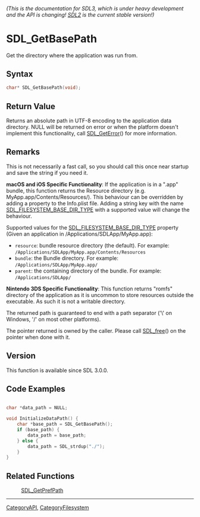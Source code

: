 ====== (This is the documentation for SDL3, which is under heavy development and the API is changing! [https://wiki.libsdl.org/SDL2/ SDL2] is the current stable version!) ======
= SDL_GetBasePath =

Get the directory where the application was run from.

== Syntax ==

<syntaxhighlight lang='c'>
char* SDL_GetBasePath(void);
</syntaxhighlight>

== Return Value ==

Returns an absolute path in UTF-8 encoding to the application data
directory. NULL will be returned on error or when the platform doesn't
implement this functionality, call [[SDL_GetError]]() for more information.

== Remarks ==

This is not necessarily a fast call, so you should call this once near
startup and save the string if you need it.

'''macOS and iOS Specific Functionality''': If the application is in a
".app" bundle, this function returns the Resource directory (e.g.
MyApp.app/Contents/Resources/). This behaviour can be overridden by adding
a property to the Info.plist file. Adding a string key with the name
[[SDL_FILESYSTEM_BASE_DIR_TYPE]] with a supported value will change the
behaviour.

Supported values for the [[SDL_FILESYSTEM_BASE_DIR_TYPE]] property (Given
an application in /Applications/SDLApp/MyApp.app):

* <code>resource</code>: bundle resource directory (the default). For example: <code>/Applications/SDLApp/MyApp.app/Contents/Resources</code>
* <code>bundle</code>: the Bundle directory. For example: <code>/Applications/SDLApp/MyApp.app/</code>
* <code>parent</code>: the containing directory of the bundle. For example: <code>/Applications/SDLApp/</code>

'''Nintendo 3DS Specific Functionality''': This function returns "romfs"
directory of the application as it is uncommon to store resources outside
the executable. As such it is not a writable directory.

The returned path is guaranteed to end with a path separator ('\' on
Windows, '/' on most other platforms).

The pointer returned is owned by the caller. Please call [[SDL_free]]() on
the pointer when done with it.

== Version ==

This function is available since SDL 3.0.0.

== Code Examples ==

<syntaxhighlight lang='c++'>

char *data_path = NULL;

void InitializeDataPath() {
    char *base_path = SDL_GetBasePath();
    if (base_path) {
        data_path = base_path;
    } else {
        data_path = SDL_strdup("./");
    }
}

</syntaxhighlight>

== Related Functions ==

:[[SDL_GetPrefPath]]

----
[[CategoryAPI]], [[CategoryFilesystem]]


